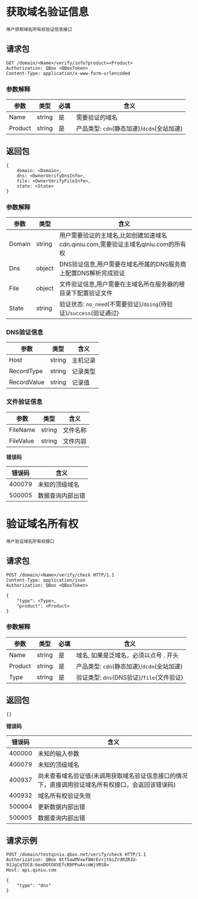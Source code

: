 # 获取域名验证信息

```
用户获取域名所有权验证信息接口
```

## 请求包

```
GET /domain/<Name>/verify/info?product=<Product>
Authorization: QBox <QBoxToken>
Content-Type: application/x-www-form-urlencoded
```

### 参数解释

|参数|类型|必填|含义|
|---|---|---|---|
|Name|string|是|需要验证的域名|
|Product|string|是|产品类型: `cdn`(静态加速)/`dcdn`(全站加速)|

## 返回包

```
{
    domain: <Domain>,
    dns: <OwnerVerifyDnsInfo>,
    file: <OwnerVerifyFileInfo>,
    state: <State>
}
```

### 参数解释

参数|类型|含义|
|---|---|---|
|Domain|string|用户需要验证的主域名,比如创建加速域名cdn.qiniu.com,需要验证主域名qiniu.com的所有权|
|Dns|object|DNS验证信息,用户需要在域名所属的DNS服务商上配置DNS解析完成验证|
|File|object|文件验证信息,用户需要在主域名所在服务器的根目录下配置验证文件|
|State|string|验证状态: `no_need`(不需要验证)/`doing`(待验证)/`success`(验证通过)|

### DNS验证信息

|参数|类型|含义|
|---|---|---|
|Host|string|主机记录|
|RecordType|string|记录类型|
|RecordValue|string|记录值|

### 文件验证信息

|参数|类型|含义|
|---|---|---|
|FileName|string|文件名称|
|FileValue|string|文件内容|

**错误码**

|错误码|含义|
|---|---|
|400079|未知的顶级域名|
|500005|数据查询内部出错|



# 验证域名所有权

```
用户验证域名所有权接口
```

## 请求包

```
POST /domain/<Name>/verify/check HTTP/1.1
Content-Type: application/json
Authorization: QBox <QBoxToken>

{
	"type": <Type>,
	"product": <Product>
}
```
### 参数解释

|参数|类型|必填|含义|
|---|---|---|---|
|Name|string|是|域名, 如果是泛域名，必须以点号 . 开头|
|Product|string|是|产品类型: `cdn`(静态加速)/`dcdn`(全站加速)|
|Type|string|是|验证类型: `dns`(DNS验证)/`file`(文件验证)|

## 返回包
```
{}
```
**错误码**

|错误码|含义|
|---|---|
|400000|未知的输入参数|
|400079|未知的顶级域名|
|400937|尚未查看域名验证值(未调用获取域名验证信息接口的情况下，直接调用验证域名所有权接口，会返回该错误码)|
|400932|域名所有权验证失败|
|500004|更新数据内部出错|
|500005|数据查询内部出错|

## 请求示例

```
POST /domain/testqiniu.qbox.net/verify/check HTTP/1.1
Authorization: QBox 0tf5awMVxwf8WrEvrjtbiZrdRZRJU-91JgCqTOC8:6oxDOtOXVEfcR8PPuAscmWjVRS8=
Host: api.qiniu.com

{
    "type": "dns"
}
```